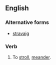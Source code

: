 ==English==
===Alternative forms===
*[[stravaig]]
===Verb===
{{en-verb|stravaig}}
#To [[stroll]], [[meander]].